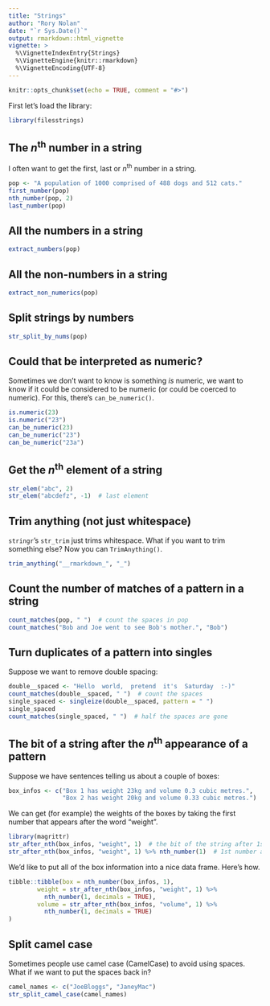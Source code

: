 ```yaml
---
title: "Strings"
author: "Rory Nolan"
date: "`r Sys.Date()`"
output: rmarkdown::html_vignette
vignette: >
  %\VignetteIndexEntry{Strings}
  %\VignetteEngine{knitr::rmarkdown}
  %\VignetteEncoding{UTF-8}
---
```


```r
knitr::opts_chunk$set(echo = TRUE, comment = "#>")
```

First let's load the library: 
```r
library(filesstrings)
```

## The *n*^th^ number in a string
I often want to get the first, last or *n*^th^ number in a string.
```r
pop <- "A population of 1000 comprised of 488 dogs and 512 cats."
first_number(pop)
nth_number(pop, 2)
last_number(pop)
```

## All the numbers in a string
```r
extract_numbers(pop)
```

## All the non-numbers in a string
```r
extract_non_numerics(pop)
```

## Split strings by numbers
```r
str_split_by_nums(pop)
```

## Could that be interpreted as numeric?
Sometimes we don't want to know is something *is* numeric, we want to know if it could be considered to be numeric (or could be coerced to numeric). For this, there's `can_be_numeric()`.
```r
is.numeric(23)
is.numeric("23")
can_be_numeric(23)
can_be_numeric("23")
can_be_numeric("23a")
```

## Get the *n*^th^ element of a string
```r
str_elem("abc", 2)
str_elem("abcdefz", -1)  # last element
```

## Trim anything (not just whitespace)
`stringr`'s `str_trim` just trims whitespace. What if you want to trim something else? Now you can `TrimAnything()`.
```r
trim_anything("__rmarkdown_", "_")
```

## Count the number of matches of a pattern in a string
```r
count_matches(pop, " ")  # count the spaces in pop
count_matches("Bob and Joe went to see Bob's mother.", "Bob")
```

## Turn duplicates of a pattern into singles
Suppose we want to remove double spacing:
```r
double__spaced <- "Hello  world,  pretend  it's  Saturday  :-)"
count_matches(double__spaced, " ")  # count the spaces
single_spaced <- singleize(double__spaced, pattern = " ")
single_spaced
count_matches(single_spaced, " ")  # half the spaces are gone
```

## The bit of a string after the *n*^th^ appearance of a pattern
Suppose we have sentences telling us about a couple of boxes:
```r
box_infos <- c("Box 1 has weight 23kg and volume 0.3 cubic metres.",
               "Box 2 has weight 20kg and volume 0.33 cubic metres.")
```
We can get (for example) the weights of the boxes by taking the first number that appears after the word "weight".
```r
library(magrittr)
str_after_nth(box_infos, "weight", 1)  # the bit of the string after 1st "weight"
str_after_nth(box_infos, "weight", 1) %>% nth_number(1)  # 1st number after 1st "weight"
```
We'd like to put all of the box information into a nice data frame. Here's how.
```r
tibble::tibble(box = nth_number(box_infos, 1),
        weight = str_after_nth(box_infos, "weight", 1) %>% 
          nth_number(1, decimals = TRUE),
        volume = str_after_nth(box_infos, "volume", 1) %>% 
          nth_number(1, decimals = TRUE)
)
```

## Split camel case
Sometimes people use camel case (CamelCase) to avoid using spaces. What if we want to put the spaces back in?
```r
camel_names <- c("JoeBloggs", "JaneyMac")
str_split_camel_case(camel_names)
```


